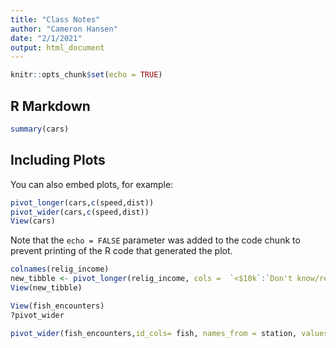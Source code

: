 ```yaml
---
title: "Class Notes"
author: "Cameron Hansen"
date: "2/1/2021"
output: html_document
---
```


```r
knitr::opts_chunk$set(echo = TRUE)
```

## R Markdown



```r
summary(cars)
```

## Including Plots

You can also embed plots, for example:

```r
pivot_longer(cars,c(speed,dist))
pivot_wider(cars,c(speed,dist))
View(cars)
```

Note that the `echo = FALSE` parameter was added to the code chunk to prevent printing of the R code that generated the plot.

```r
colnames(relig_income)
new_tibble <- pivot_longer(relig_income, cols =  `<$10k`:`Don't know/refused`,names_to = "income", values_to = "count" )
View(new_tibble)
```

```r
View(fish_encounters)
?pivot_wider

pivot_wider(fish_encounters,id_cols= fish, names_from = station, values_from = seen, values_fill = 0)
```


